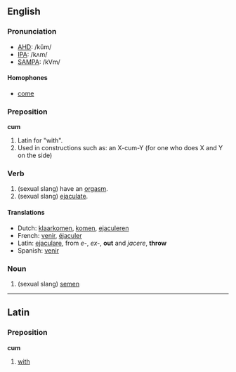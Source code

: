 ==English==
=== Pronunciation ===
*[[w:AHD|AHD]]: /kŭm/
*[[w:IPA|IPA]]: /kʌm/
*[[w:SAMPA|SAMPA]]: /kVm/

====Homophones====
*[[come]]

===Preposition===
'''cum'''
# Latin for "with".
# Used in constructions such as: an X-cum-Y (for one who does X and Y on the side)<!-- is this use a preposition?  Yes. -->

=== Verb ===
# (sexual slang) have an [[orgasm]].
# (sexual slang) [[ejaculate]].

====Translations====
*Dutch: [[klaarkomen]], [[komen]], [[ejaculeren]]
*French: [[venir]], [[éjaculer]]
*Latin: [[ejaculare]], from ''e-'', ''ex-'', '''out''' and ''jacere'', '''throw'''
*Spanish: [[venir]]

=== Noun ===
# (sexual slang) [[semen]]

----

==Latin==
===Preposition===
'''cum'''

# [[with]]